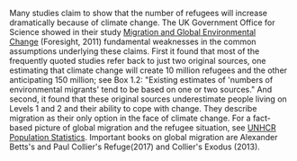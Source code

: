 Many studies claim to show that the number of refugees will increase dramatically because of climate change. The UK Government Office for Science showed in their study [Migration and Global Environmental Change](http://www.gapm.io/xcli17) (Foresight, 2011) fundamental weaknesses in the common assumptions underlying these claims. First it found that most of the frequently quoted studies refer back to just two original sources, one estimating that climate change will create 10 million refugees and the other anticipating 150 million; see Box 1.2: "Existing estimates of 'numbers of environmental migrants' tend to be based on one or two sources." And second, it found that these original sources underestimate people living on Levels 1 and 2 and their ability to cope with change. They describe migration as their only option in the face of climate change. For a fact-based picture of global migration and the refugee situation, see [UNHCR Population Statistics](http://popstats.unhcr.org/en/overview). Important books on global migration are Alexander Betts's and Paul Collier's Refuge(2017) and Collier's Exodus (2013).